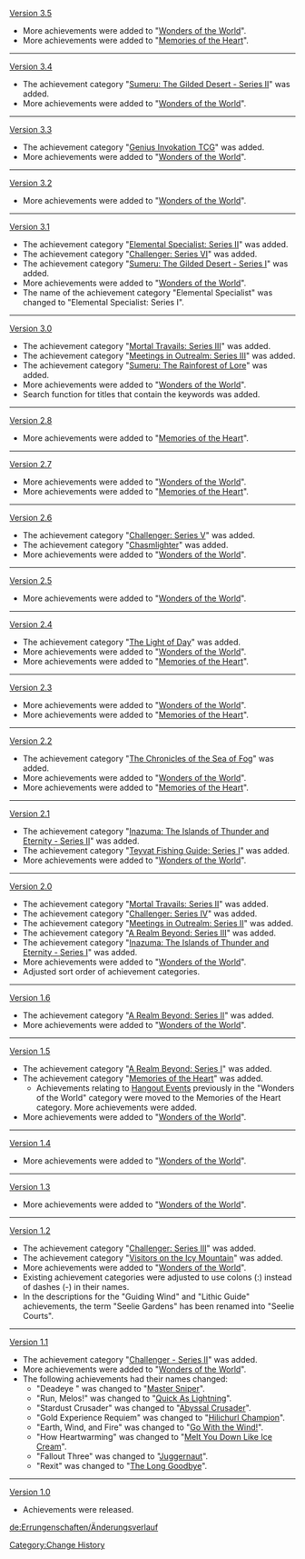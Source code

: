 [[Version 3.5]]
* More achievements were added to "[[Wonders of the World]]".
* More achievements were added to "[[Memories of the Heart]]".
----
[[Version 3.4]]
* The achievement category "[[Sumeru: The Gilded Desert - Series II]]" was added.
* More achievements were added to "[[Wonders of the World]]".
----
[[Version 3.3]]
* The achievement category "[[Genius Invokation TCG (Achievement)|Genius Invokation TCG]]" was added.
* More achievements were added to "[[Wonders of the World]]".
----
[[Version 3.2]]
* More achievements were added to "[[Wonders of the World]]".
----
[[Version 3.1]]
* The achievement category "[[Elemental Specialist: Series II]]" was added.
* The achievement category "[[Challenger: Series VI]]" was added.
* The achievement category "[[Sumeru: The Gilded Desert - Series I]]" was added.
* More achievements were added to "[[Wonders of the World]]".
* The name of the achievement category "Elemental Specialist" was changed to "Elemental Specialist: Series I".
----
[[Version 3.0]]
* The achievement category "[[Mortal Travails: Series III]]" was added.
* The achievement category "[[Meetings in Outrealm: Series III]]" was added.
* The achievement category "[[Sumeru: The Rainforest of Lore]]" was added.
* More achievements were added to "[[Wonders of the World]]".
* Search function for titles that contain the keywords was added.
----
[[Version 2.8]]
* More achievements were added to "[[Memories of the Heart]]".
----
[[Version 2.7]]
* More achievements were added to "[[Wonders of the World]]".
* More achievements were added to "[[Memories of the Heart]]".
----
[[Version 2.6]]
* The achievement category "[[Challenger: Series V]]" was added.
* The achievement category "[[Chasmlighter]]" was added.
* More achievements were added to "[[Wonders of the World]]".
----
[[Version 2.5]]
* More achievements were added to "[[Wonders of the World]]".
----
[[Version 2.4]]
* The achievement category "[[The Light of Day]]" was added.
* More achievements were added to "[[Wonders of the World]]".
* More achievements were added to "[[Memories of the Heart]]".
----
[[Version 2.3]]
* More achievements were added to "[[Wonders of the World]]".
* More achievements were added to "[[Memories of the Heart]]".
----
[[Version 2.2]]
* The achievement category "[[The Chronicles of the Sea of Fog]]" was added.
* More achievements were added to "[[Wonders of the World]]".
* More achievements were added to "[[Memories of the Heart]]".
----
[[Version 2.1]]
* The achievement category "[[Inazuma: The Islands of Thunder and Eternity - Series II]]" was added.
* The achievement category "[[Teyvat Fishing Guide: Series I]]" was added.
* More achievements were added to "[[Wonders of the World]]".
----
[[Version 2.0]]
* The achievement category "[[Mortal Travails: Series II]]" was added.
* The achievement category "[[Challenger: Series IV]]" was added.
* The achievement category "[[Meetings in Outrealm: Series II]]" was added.
* The achievement category "[[A Realm Beyond: Series III]]" was added.
* The achievement category "[[Inazuma: The Islands of Thunder and Eternity - Series I]]" was added.
* More achievements were added to "[[Wonders of the World]]".
* Adjusted sort order of achievement categories.
----
[[Version 1.6]]
* The achievement category "[[A Realm Beyond: Series II]]" was added.
* More achievements were added to "[[Wonders of the World]]".
----
[[Version 1.5]]
* The achievement category "[[A Realm Beyond: Series I]]" was added.
* The achievement category "[[Memories of the Heart]]" was added.
** Achievements relating to [[Hangout Events]] previously in the "Wonders of the World" category were moved to the Memories of the Heart category. More achievements were added.
* More achievements were added to "[[Wonders of the World]]".
----
[[Version 1.4]]
* More achievements were added to "[[Wonders of the World]]".
----
[[Version 1.3]]
* More achievements were added to "[[Wonders of the World]]".
----
[[Version 1.2]]
* The achievement category "[[Challenger: Series III]]" was added.
* The achievement category "[[Visitors on the Icy Mountain]]" was added.
* More achievements were added to "[[Wonders of the World]]".
* Existing achievement categories were adjusted to use colons (:) instead of dashes (-) in their names.
* In the descriptions for the "Guiding Wind" and "Lithic Guide" achievements, the term "Seelie Gardens" has been renamed into "Seelie Courts".
----
[[Version 1.1]]
* The achievement category "[[Challenger - Series II]]" was added.
* More achievements were added to "[[Wonders of the World]]".
* The following achievements had their names changed:
** "Deadeye {{Not a typo|Di|ck}}" was changed to "[[Master Sniper]]".
** "Run, Melos!" was changed to "[[Quick As Lightning]]".
** "Stardust Crusader" was changed to "[[Abyssal Crusader]]".
** "Gold Experience Requiem" was changed to "[[Hilichurl Champion]]".
** "Earth, Wind, and Fire" was changed to "[[Go With the Wind!]]".
** "How Heartwarming" was changed to "[[Melt You Down Like Ice Cream]]".
** "Fallout Three" was changed to "[[Juggernaut]]".
** "Rexit" was changed to "[[The Long Goodbye]]".
----
[[Version 1.0]]
* Achievements were released.
<noinclude>
[[Category:Change History]]

[[de:Errungenschaften/Änderungsverlauf]]
</noinclude>